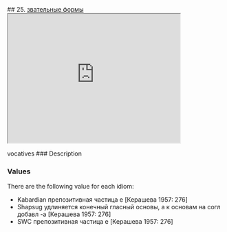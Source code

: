 ## 25. <a href =  'https://agricolamz.github.io/The_Circassian_Isoglosses_Database/25.html'>звательные формы</a><div class='box'><iframe src='https://agricolamz.github.io/The_Circassian_Isoglosses_Database/25.html' width = '400px' height = '300px'></iframe></div>vocatives
### Description



### Values
There are the following value for each idiom:

* Kabardian  препозитивная частица e [Керашева 1957: 276] 
* Shapsug  удлиняется конечный гласный основы, а к основам на согл добавл -а [Керашева 1957: 276] 
* SWC  препозитивная частица e [Керашева 1957: 276] 

